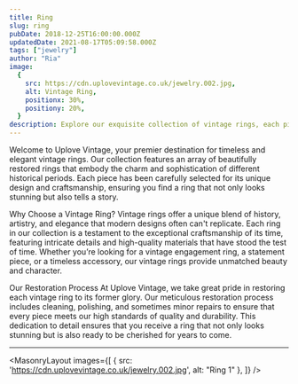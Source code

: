 ```yaml
---
title: Ring
slug: ring
pubDate: 2018-12-25T16:00:00.000Z
updatedDate: 2021-08-17T05:09:58.000Z
tags: ["jewelry"]
author: "Ria"
image:
  {
    src: https://cdn.uplovevintage.co.uk/jewelry.002.jpg,
    alt: Vintage Ring,
    positionx: 30%,
    positiony: 20%,
  }
description: Explore our exquisite collection of vintage rings, each piece meticulously restored to capture the charm and elegance of bygone eras. Perfect for any occasion, these rings offer timeless beauty and exceptional craftsmanship.
---
```

Welcome to Uplove Vintage, your premier destination for timeless and elegant vintage rings. Our collection features an array of beautifully restored rings that embody the charm and sophistication of different historical periods. Each piece has been carefully selected for its unique design and craftsmanship, ensuring you find a ring that not only looks stunning but also tells a story.

Why Choose a Vintage Ring?
Vintage rings offer a unique blend of history, artistry, and elegance that modern designs often can't replicate. Each ring in our collection is a testament to the exceptional craftsmanship of its time, featuring intricate details and high-quality materials that have stood the test of time. Whether you’re looking for a vintage engagement ring, a statement piece, or a timeless accessory, our vintage rings provide unmatched beauty and character.

Our Restoration Process
At Uplove Vintage, we take great pride in restoring each vintage ring to its former glory. Our meticulous restoration process includes cleaning, polishing, and sometimes minor repairs to ensure that every piece meets our high standards of quality and durability. This dedication to detail ensures that you receive a ring that not only looks stunning but is also ready to be cherished for years to come.


---


<MasonryLayout images={[
      { src: 'https://cdn.uplovevintage.co.uk/jewelry.002.jpg', alt: "Ring 1" },
]} />
